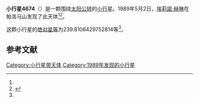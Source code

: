 {{Infobox planet
| bgcolour = #FFFFC0
| name = 4674 Pauling
| symbol = 
| image = 
| caption = 
| discovery = yes
| discovery_ref = 
| discoverer = [[埃莉諾·赫琳|埃莉諾·赫琳]]
| discovery_site = [[帕洛马山|帕洛马山]] 
| discovered = 1989年5月2日
| designations = yes
| mp_name = 
| named_after = 
| alt_names = 
| mp_category = [[主带内小行星|主带内小行星]]
| orbit_ref = <ref name="a">[http://ssd.jpl.nasa.gov/sbdb.cgi?sstr=4674 4674 Pauling] {{Wayback|url=http://ssd.jpl.nasa.gov/sbdb.cgi?sstr=4674 |date=20201124010159 }}，小行星數據庫瀏覽器（JPL Small-Body Database Browser）－[[美国国家航空航天局|美国国家航空航天局]]喷气推进实验室</ref>
| epoch = 2456400.5 (2013年4月18日更新)
| aphelion = {{convert|1.98940288812853|AU|km|3|abbr=on|lk=out}}
| perihelion = {{convert|1.727778911307249|AU|km|3|abbr=on}}
| semimajor = {{convert|1.858590899717889|AU|km|3|abbr=on}}
| eccentricity = 0.070382346
| period = 925.495127 [[日|日]]<br />2.53[[儒略年|儒略年]]
| avg_speed = 
| inclination = 19.44371207256398
| asc_node = 232.9645037721392
| mean_anomaly = 
| arg_peri = 239.8106429752814
| satellites = 
| physical_characteristics = yes
| dimensions = 
| mass = 
| density = 
| surface_grav = 
| escape_velocity = 
| sidereal_day = 
| axial_tilt = 
| pole_ecliptic_lat = 
| pole_ecliptic_lon = 
| albedo = 
| temperatures= 
| temp_name1 = 
| mean_temp_1 = 
| max_temp_1 = 
| temp_name2 = 
| max_temp_2 = 
| spectral_type = 
| abs_magnitude = 239.8106429752814
}}

'''小行星4674'''（{{lang-en|4674 Pauling}}）是一颗围绕[[太阳|太阳]][[公转|公转]]的[[小行星|小行星]]。1989年5月2日，[[埃莉諾·赫琳|埃莉諾·赫琳]]在帕洛马山发现了此天体<ref name="a" /><ref>{{cite news|title=小行星列表|url=http://cfa-www.harvard.edu/iau/lists/NumberedMPs.txt|accessdate=2013-07-08|newspaper=哈佛大学|archive-date=2008-05-17|archive-url=https://web.archive.org/web/20080517010638/http://cfa-www.harvard.edu/iau/lists/NumberedMPs.txt|dead-url=no}}</ref>。

这颗小行星的[[绝对星等|绝对星等]]为239.8106429752814等<ref name="a" />。

==参考文献==
{{reflist}}
{{Minor Planet Number|[[小行星4673|小行星4673]]|[[小行星4675|小行星4675]]}}

{{小天体}}

[[Category:小行星带天体|Category:小行星带天体]]
[[Category:1989年发现的小行星|Category:1989年发现的小行星]]

{{asteroid-stub}}